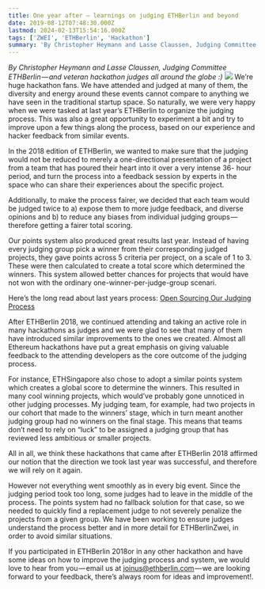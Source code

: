 ```yaml
---
title: One year after — learnings on judging ETHBerlin and beyond
date: 2019-08-12T07:48:30.000Z
lastmod: 2024-02-13T15:54:16.000Z
tags: ['ZWEI', 'ETHBerlin', 'Hackathon']
summary: 'By Christopher Heymann and Lasse Claussen, Judging Committee ETHBerlin — and veteran hackathon judges all around the globe :)'
---
```


_By Christopher Heymann and Lasse Claussen, Judging Committee ETHBerlin — and veteran hackathon judges all around the globe :)_
![](/static/images/2019/learnings-1.jpg)
We’re huge hackathon fans. We have attended and judged at many of them, the diversity and energy around these events cannot compare to anything we have seen in the traditional startup space. So naturally, we were very happy when we were tasked at last year’s ETHBerlin to organize the judging process. This was also a great opportunity to experiment a bit and try to improve upon a few things along the process, based on our experience and hacker feedback from similar events.

In the 2018 edition of ETHBerlin, we wanted to make sure that the judging would not be reduced to merely a one-directional presentation of a project from a team that has poured their heart into it over a very intense 36- hour period, and turn the process into a feedback session by experts in the space who can share their experiences about the specific project.

Additionally, to make the process fairer, we decided that each team would be judged twice to a) expose them to more judge feedback, and diverse opinions and b) to reduce any biases from individual judging groups — therefore getting a fairer total scoring.

Our points system also produced great results last year. Instead of having every judging group pick a winner from their corresponding judged projects, they gave points across 5 criteria per project, on a scale of 1 to 3. These were then calculated to create a total score which determined the winners. This system allowed better chances for projects that would have not won with the ordinary one-winner-per-judge-group scenari.

Here’s the long read about last years process: [Open Sourcing Our Judging Process](/blog/2018/our-judging-process)

After ETHBerlin 2018, we continued attending and taking an active role in many hackathons as judges and we were glad to see that many of them have introduced similar improvements to the ones we created. Almost all Ethereum hackathons have put a great emphasis on giving valuable feedback to the attending developers as the core outcome of the judging process.

For instance, ETHSingapore also chose to adopt a similar points system which creates a global score to determine the winners. This resulted in many cool winning projects, which would’ve probably gone unnoticed in other judging processes. My judging team, for example, had two projects in our cohort that made to the winners’ stage, which in turn meant another judging group had no winners on the final stage. This means that teams don’t need to rely on “luck” to be assigned a judging group that has reviewed less ambitious or smaller projects.

All in all, we think these hackathons that came after ETHBerlin 2018 affirmed our notion that the direction we took last year was successful, and therefore we will rely on it again.

However not everything went smoothly as in every big event. Since the judging period took too long, some judges had to leave in the middle of the process. The points system had no fallback solution for that case, so we needed to quickly find a replacement judge to not severely penalize the projects from a given group. We have been working to ensure judges understand the process better and in more detail for ETHBerlinZwei, in order to avoid similar situations.

If you participated in ETHBerlin 2018or in any other hackathon and have some ideas on how to improve the judging process and system, we would love to hear from you — email us at joinus@ethberlin.com — we are looking forward to your feedback, there’s always room for ideas and improvement!.
